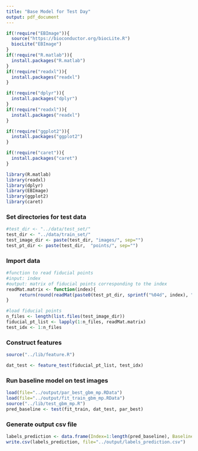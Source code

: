 ```yaml
---
title: "Base Model for Test Day"
output: pdf_document
---
```


```r
if(!require("EBImage")){
  source("https://bioconductor.org/biocLite.R")
  biocLite("EBImage")
}
if(!require("R.matlab")){
  install.packages("R.matlab")
}
if(!require("readxl")){
  install.packages("readxl")
}

if(!require("dplyr")){
  install.packages("dplyr")
}
if(!require("readxl")){
  install.packages("readxl")
}

if(!require("ggplot2")){
  install.packages("ggplot2")
}

if(!require("caret")){
  install.packages("caret")
}

library(R.matlab)
library(readxl)
library(dplyr)
library(EBImage)
library(ggplot2)
library(caret)
```

### Set directories for test data

```r
#test_dir <- "../data/test_set/"
test_dir <- "../data/train_set/"
test_image_dir <- paste(test_dir, "images/", sep="")
test_pt_dir <- paste(test_dir,  "points/", sep="")
```

### Import data

```r
#function to read fiducial points
#input: index
#output: matrix of fiducial points corresponding to the index
readMat.matrix <- function(index){
     return(round(readMat(paste0(test_pt_dir, sprintf("%04d", index), ".mat"))[[1]],0))
}

#load fiducial points
n_files <- length(list.files(test_image_dir))
fiducial_pt_list <- lapply(1:n_files, readMat.matrix)
test_idx <- 1:n_files
```

### Construct features

```r
source("../lib/feature.R")

dat_test <- feature_test(fiducial_pt_list, test_idx)
```

### Run baseline model on test images

```r
load(file="../output/par_best_gbm_mp.RData")
load(file="../output/fit_train_gbm_mp.RData")
source("../lib/test_gbm_mp.R")
pred_baseline <- test(fit_train, dat_test, par_best)
```

### Generate output csv file

```r
labels_prediction <- data.frame(Index=1:length(pred_baseline), Baseline=pred_baseline)
write.csv(labels_prediction, file="../output/labels_prediction.csv")
```